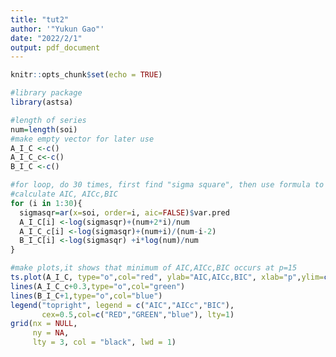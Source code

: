 ---
title: "tut2"
author: '"Yukun Gao"'
date: "2022/2/1"
output: pdf_document
---

```{r setup, include=FALSE}
knitr::opts_chunk$set(echo = TRUE)
```

```{r}
#library package
library(astsa)
```


```{r}
#length of series
num=length(soi)
#make empty vector for later use 
A_I_C <-c()
A_I_C_c<-c()
B_I_C <-c()

#for loop, do 30 times, first find "sigma square", then use formula to 
#calculate AIC, AICc,BIC
for (i in 1:30){
  sigmasqr=ar(x=soi, order=i, aic=FALSE)$var.pred
  A_I_C[i] <-log(sigmasqr)+(num+2*i)/num
  A_I_C_c[i] <-log(sigmasqr)+(num+i)/(num-i-2)
  B_I_C[i] <-log(sigmasqr) +i*log(num)/num
}

#make plots,it shows that minimum of AIC,AICc,BIC occurs at p=15
ts.plot(A_I_C, type="o",col="red", ylab="AIC,AICc,BIC", xlab="p",ylim=c(-1.55,-1))
lines(A_I_C_c+0.3,type="o",col="green")
lines(B_I_C+1,type="o",col="blue")
legend("topright", legend = c("AIC","AICc","BIC"),
       cex=0.5,col=c("RED","GREEN","blue"), lty=1)
grid(nx = NULL,
     ny = NA,
     lty = 3, col = "black", lwd = 1)


```

